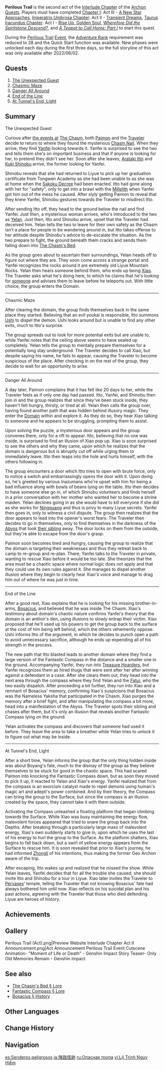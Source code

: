 {{About|the [[Archon Quest]]|the event|Perilous Trail (Event)}}
{{Act Infobox
|image          = Story Card Interlude Chapter Act II.png
|type           = Archon
|chapter        = Interlude Chapter
|actNum         = II
|prev           = The Crane Returns on the Wind
|next           = Inversion of Genesis
|ARReq          = 28
|archonQuestReq = [[Chapter I]]: Act III - [[A New Star Approaches]]
|storyQuestReq  = [[Imperatrix Umbrosa Chapter]]: Act II - [[Transient Dreams]]
|storyQuestReq2 = [[Taurus Iracundus Chapter]]: Act I - [[Rise Up, Golden Soul]]
|worldQuestReq  = [[Wherefore Did the Spiritstone Descend?]]
|worldQuestReq2 = [[A Teapot to Call Home: Part I]]
}}
{{Description|[[The Chasm]], which had been sealed off for a long time, is now gradually reopening. The once-abandoned place now sees visitors again.<br />However, there seem to be other secrets hidden beneath this mysterious area that has existed since ancient times.<br />For various reasons, people come here in search of answers, as they venture step by step, deep into The Chasm...}}
'''Perilous Trail''' is the second act of the [[Interlude Chapter]] of the [[Archon Quests]]. Players must have completed [[Chapter I]]: Act III - [[A New Star Approaches]], [[Imperatrix Umbrosa Chapter]]: Act II - [[Transient Dreams]], [[Taurus Iracundus Chapter]]: Act I - [[Rise Up, Golden Soul]], ''[[Wherefore Did the Spiritstone Descend?]]'', and ''[[A Teapot to Call Home: Part I]]'' to start this quest.

During the [[Perilous Trail (Event)|Perilous Trail]] [[Event]], the [[Adventure Rank]] requirement was reduced to 28 and the Quick Start function was available. New phases were unlocked each day during the first three days, so the full storyline of this act was only available after 2022/06/02.

==Quests==
# [[The Unexpected Guest]]
# [[Chasmic Maze]]
# [[Danger All Around]]
# [[End of the Line (Quest)|End of the Line]]
# [[At Tunnel's End, Light]]

==Summary==
;The Unexpected Guest
Curious after [[Wherefore Did the Spiritstone Descend?|the events at]] [[The Chasm]], both [[Paimon]] and the [[Traveler]] decide to return to where they found the mysterious [[Chasm Nail]]. When they arrive, they find [[Yanfei]] looking towards it. Yanfei is surprised to see the two and tells them she's on important business and that if anyone is looking for her, to pretend they didn't see her. Soon after she leaves, [[Arataki Itto]] and [[Kuki Shinobu]] arrive, the former looking for Yanfei.

Shinobu reveals that she had returned to Liyue to pick up her graduation certificate from Tongwen Academy as she had been unable to as she was at home when the [[Sakoku Decree]] had been enacted. Itto had gone along with her for "safety", only to get into a brawl with the [[Millelith]] when Yanfei got him out of the mess he caused. After slyly getting Paimon to reveal that they knew Yanfei, Shinobu gestures towards the Traveler to misdirect Itto.

After sending Itto off, they head to the ground below the nail and find Yanfei. Just then, a mysterious woman arrives, who's introduced to the two as [[Yelan]]. Just then, Itto and Shinobu arrive, upset that the Traveler had deceived him. Yelan tells the two to leave for their own safety as the Chasm isn't a place for people to be wandering around in, but Itto takes offense to her attitude despite Shinobu's advice to de-escalate the situation. As the two prepare to fight, the ground beneath them cracks and sends them falling down into [[The Chasm's Bed]].

As the group goes about to ascertain their surroundings, Yelan heads off to figure out where they are. They soon come across a strange portal and Yanfei recognizes the rocks around it are extremely old Liyue Mountain Rocks. Yelan then hears someone behind them, who ends up being [[Xiao]]. The Traveler asks what he's doing here, to which he claims that he's looking for [[Bosacius|someone]] and advises them to leave before he teleports out. With little choice, the group enters the Domain.

----

;Chasmic Maze
After clearing the domain, the group finds themselves back in the same place they started. Believing that an evil youkai is responsible, Itto summons [[Ushi]] to dispel the demon. Ushi looks around but is unable to find any other exits, much to Itto's surprise.

The group spreads out to look for more potential exits but are unable to, while Yanfei notes that the ceiling above seems to have sealed up completely. Yelan tells the group to mentally prepare themselves for a potentially long stay underground. The Traveler decides to call Xiao, but despite saying his name, he fails to appear, causing the Traveler to become suspicious of the place. After checking in on the rest of the group, they decide to wait for an opportunity to arise.

----

;Danger All Around
A day later, Paimon complains that it has felt like 20 days to her, while the Traveler feels as if only one day had passed. Itto, Yanfei, and Shinobu then join in and the group realizes that since they've been stuck inside, they haven't felt hungry, thirsty, or tired at all. Yelan then calls the group over, having found another path that was hidden behind illusory magic. They enter the [[City of Hidden Runes|Domain]] within and explore it. As they do so, they hear Xiao talking to someone and he appears to be struggling, prompting them to assist.

Upon solving the puzzle, a mysterious door appears and the group convenes there, only for a rift to appear. Itto, believing that no one was inside, is surprised to find an illusion of Xiao pop up. Xiao is soon surprised to see the others and why they came, upon which he realizes that the domain is dangerous but is abruptly cut off while urging them to immediately leave. Itto then leaps into the hole and hurts himself, with the others following in.

The group encounters a door which Itto tries to open with brute force, only to notice a switch and embarrassingly opens the door with it. Upon doing so, he's greeted by various Inazumans who're upset with him for being a bad influence along with bowls of beans lying on the table. Itto then decides to have someone else go in, of which Shinobu volunteers and finds herself in a prior conversation with her mother who wanted her to become a shrine maiden. Yelan declines going in as she would have to kill everyone if she did as she works for [[Ningguang]] and thus is privy to many Liyue secrets. Yanfei then goes in, only to witness a civil dispute. The group then realizes that the door appears to lead into the opener's worst fears. The Traveler then decides to go in themselves, only to find themselves in the darkness of the [[Abyss]] that took [[Traveler's Sibling|their sibling]] away. The door locks on them from the outside, but they're able to escape from the door's grasp.

Paimon soon becomes tired and hungry, causing the group to realize that the domain is targeting their weaknesses and thus they retreat back to camp to re-group and re-plan. There, Yanfei talks to the Traveler in private, wanting to rescue Xiao before it would be too late. She theorizes that the area must be a chaotic space where normal logic does not apply and that they could use its own rules against it. She manages to dispel another illusion where they begin to clearly hear Xiao's voice and manage to drag him out of where he was just in time.

----

;End of the Line
After a good rest, Xiao explains that he is looking for his missing brother-in-arms, [[Bosacius]], and believed that he was inside The Chasm. Xiao's testimony about domain's chaotic nature confirms Yanfei's theory that the domain is an antlion's den, using illusions to slowly entrap their victim. Xiao proposed that he'll used up his powers to get the group back to the surface at the cost of him being left behind, which the others vehemently oppose. Ushi informs Itto of the argument, in which he decides to punch open a path to avoid unnecessary sacrifice, although he ends up expending all of his strength in the process.

The new path that Itto blasted leads to another domain where they find a large version of the Fantastic Compass in the distance and a smaller one in the ground. Accompanying Yanfei, they run into [[Treasure Hoarders]], but Yanfei recognizes them as hired thugs that were sent after her after winning against a defendant in a case. After she clears them out, they head into the next area through the compass where they find Yelan and the [[Fatui]], who the two easily dispatch. After proceeding a bit further, they run into Xiao and a remnant of Bosacius' memory, confirming Xiao's suspicions that Bosacius was the Nameless Yaksha that participated in the Chasm. Xiao purges the memory after a brief fight, and after manipulating the compass a bit more, head into a manifestation of the Abyss. The Traveler spots their sibling and chases after them, but it's only an illusion that reveals another Fantastic Compass lying on the ground.

Yelan activates the compass and discovers that someone had used it before. They leave the area to take a breather while Yelan tries to unlock it to figure out what may be inside.

----

;At Tunnel's End, Light
After a short time, Yelan informs the group that the only thing hidden inside was about Boyang's fate, much to the dismay of the group as they believe themselves to be stuck for good in the chaotic space. This had scared Paimon into knocking the Fantastic Compass down, but as soon they moved to pick it up, it reacted to Yelan and Xiao's energy. Yanfei realized that from the compass is an exorcism catalyst made to repel demons using human's magic art and adepti's power combined. And by their theory, the Compass can bring the group to the Surface, but since the compass is an illusion created by the space, they cannot take it with them outside.

Activating the Compass unleashed a floating platform that began climbing towards the Surface. While Xiao was busy maintaining the energy flow, malevolent forces appeared that tried to snare the group back into the Depths. After breaking through a particularly large mass of malevolent energy, Xiao's own suddenly starts to give in, upon which he uses the last of his energy to hurl the group to the Surface. As the platform shatters, Xiao begins to fall back down, but a swirl of yellow energy appears from the Surface to rescue him. It is soon revealed that prior to Xiao's journey, he had informed [[Zhongli]] of his intentions, thus making the former Geo Archon aware of the trip.

After escaping, Itto wakes up and realized that he missed the show. While Yelan leaves, Yanfei decides that for all the trouble she caused, she should invite Itto and Shinobu for a tour in Liyue. Xiao later invites the Traveler to [[Pervases]]' temple, telling the Traveler that not knowing Bosacius' fate had always bothered him until now. Xiao reflects on his suicidal plan and his past actions, agreeing with the Traveler that those who died defending Liyue are heroes of history.

==Achievements==
{{Achievement Topic Table|quest=Perilous Trail}}

==Gallery==
<gallery>
Perilous Trail (Act).png|Preview Website
Interlude Chapter Act II Announcement.png|Act Announcement
Perilous Trail Event Cutscene Animation- "Moment of Life or Death" - Genshin Impact
Story Teaser- Only Old Memories Remain - Genshin Impact
</gallery>

==See also==
* [[The Chasm's Bed#Lore|The Chasm's Bed &sect; Lore]]
* [[Fantastic Compass#Lore|Fantastic Compass &sect; Lore]]
* [[Bosacius#History|Bosacius &sect; History]]

==Other Languages==
{{Other Languages
|en      = Perilous Trail
|zhs     = 危途疑踪
|zhs_rm  = Wēitú Yízōng
|zht     = 危途疑蹤
|zht_rm  = Wéitú Yízōng
|zh_tl   = Suspicious Trace on the Dangerous Journey
|ja      = 険路怪跡
|ja_rm   = Kenro Kaiseki{{Assumed}}
|ja_tl   = Steep Path
|ko      = {{tt|위험|危險}}한 길, {{tt|수상|殊常}}한 발자취
|ko_rm   = Wiheomhan Gil, Susanghan Baljachwi
|ko_tl   = Dangerous Path, Suspicious Trace
|es      = Senderos Peligrosos
|es_tl   = Dangerous Paths
|fr      = Sentier périlleux
|fr_tl   = Perilous Path
|ru      = Опасная тропа
|ru_tl   = Dangerous Path
|th      = ร่องรอยพิศวงบนเส้นทางอันตราย
|th_rm   = Rongroi Phitwong Bon Senthang Antrai
|th_tl   = Mysterious Trace on the Dangerous Path
|vi      = {{tt|Lộ Trình|路程}} {{tt|Nguy Hiểm|危險}}
|vi_tl   = Dangerous Route
|de      = Unheilvoller Pfad
|de_tl   = Baleful Path
|id      = Jalur Berbahaya
|id_tl   = Dangerous Path
|pt      = Trilha Perigosa
|pt_tl   = Dangerous Trail
|tr      = Tehlikeli Yol
|tr_tl   = 
|it      = Sentiero insidioso
|it_tl   = 
}}

==Change History==
{{Change History|2.7}}

==Navigation==
{{Archon Quest Navbox|Interlude Chapter}}

[[es:Senderos peligrosos]]
[[ja:険路怪跡]]
[[ru:Опасная тропа]]
[[vi:Lộ Trình Nguy Hiểm]]